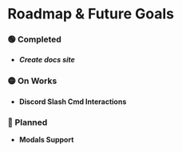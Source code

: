 # Roadmap & Future Goals

### 🟢 Completed

- _**Create docs site**_

### 🟡 On Works

- **Discord Slash Cmd Interactions**

### 🔵 Planned

- **Modals Support**
